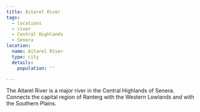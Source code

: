 ```yaml
---
title: Aitarel River
tags:
  - locations
  - river
  - Central Highlands
  - Senera
location:
  name: Aitarel River
  type: city
  details:
    population: ''

---
```


<Stub />

The Aitarel River is a major river in the Central Highlands of Senera. Connects
the capital region of Ranterg with the Western Lowlands and with the Southern
Plains.

